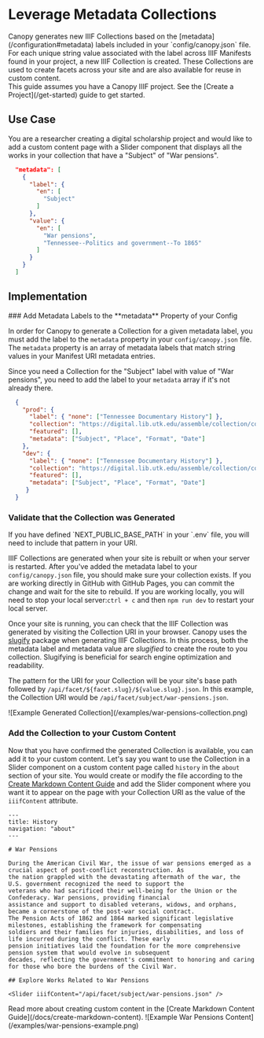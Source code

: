 
# Leverage Metadata Collections

<Section size="1">
  <Text size="4">
    Canopy generates new IIIF Collections based on the [metadata](/configuration#metadata) labels included in your `config/canopy.json` file.
    For each unique string value associated with the label across IIIF Manifests found in your project, a new
    IIIF Collection is created. These Collections are used to create facets across your site and are also available
    for reuse in custom content.
  </Text>
</Section>

<Callout>
  This guide assumes you have a Canopy IIIF project. See the [Create a
  Project](/get-started) guide to get started.
</Callout>

## Use Case

You are a researcher creating a digital scholarship project and would like to add a custom content page
with a Slider component that displays all the works in your collection that have a "Subject" of "War pensions".

```json {5,10}
  "metadata": [
    {
      "label": {
        "en": [
          "Subject"
        ]
      },
      "value": {
        "en": [
          "War pensions",
          "Tennessee--Politics and government--To 1865"
        ]
      }
    }
  ]
```

## Implementation

<Steps>
### Add Metadata Labels to the **metadata** Property of your Config

In order for Canopy to generate a Collection for a given metadata label, you must add the label to the
`metadata` property in your `config/canopy.json` file. The `metadata` property is an array of metadata labels that
match string values in your Manifest URI metadata entries.

Since you need a Collection for the "Subject" label with value of "War pensions", you need to add the label to your
`metadata` array if it's not already there.

```json filename="config/canopy.json" {12,24}
  {
    "prod": {
      "label": { "none": ["Tennessee Documentary History"] },
      "collection": "https://digital.lib.utk.edu/assemble/collection/collections/tdh",
      "featured": [],
      "metadata": ["Subject", "Place", "Format", "Date"]
    },
    "dev": {
      "label": { "none": ["Tennessee Documentary History"] },
      "collection": "https://digital.lib.utk.edu/assemble/collection/collections/tdh",
      "featured": [],
      "metadata": ["Subject", "Place", "Format", "Date"]
     }
  }
```

### Validate that the Collection was Generated

<Callout type="info">
  If you have defined `NEXT_PUBLIC_BASE_PATH` in your `.env` file, you will need to include that pattern in your URI.
</Callout>

IIIF Collections are generated when your site is rebuilt or when your server is restarted. After you've added the
metadata label to your `config/canopy.json` file, you should make sure your collection exists.  If you are working
directly in GitHub with GitHub Pages, you can commit the change and wait for the site to rebuild. If you are working
locally, you will need to stop your local server:`ctrl + c` and then `npm run dev` to restart your local server.

Once your site is running, you can check that the IIIF Collection was generated by visiting the Collection URI in your
browser. Canopy uses the [slugify](https://www.npmjs.com/package/slugify) package when generating IIIF Collections. In
this process, both the metadata label and metadata value are *slugified* to create the route to you collection. Slugifying
is beneficial for search engine optimization and readability.

The pattern for the URI for your Collection will be your site's base path followed by `/api/facet/${facet.slug}/${value.slug}.json`.
In this example, the Collection URI would be `/api/facet/subject/war-pensions.json`.

<Box m="9" my="6">
  ![Example Generated Collection](/examples/war-pensions-collection.png)
</Box>


### Add the Collection to your Custom Content

Now that you have confirmed the generated Collection is available, you can add it to your custom content. Let's say
you want to use the Collection in a Slider component on a custom content page called `history` in the `about` section
of your site. You would create or modify the file according to the [Create Markdown Content Guide](/docs/create-markdown-content)
and add the Slider component where you want it to appear on the page with your Collection URI as the value of the
`iiifContent` attribute.

```mdx filename="content/about/history.mdx" {19}
---
title: History
navigation: "about"
---

# War Pensions

During the American Civil War, the issue of war pensions emerged as a crucial aspect of post-conflict reconstruction. As
the nation grappled with the devastating aftermath of the war, the U.S. government recognized the need to support the
veterans who had sacrificed their well-being for the Union or the Confederacy. War pensions, providing financial
assistance and support to disabled veterans, widows, and orphans, became a cornerstone of the post-war social contract.
The Pension Acts of 1862 and 1864 marked significant legislative milestones, establishing the framework for compensating
soldiers and their families for injuries, disabilities, and loss of life incurred during the conflict. These early
pension initiatives laid the foundation for the more comprehensive pension system that would evolve in subsequent
decades, reflecting the government's commitment to honoring and caring for those who bore the burdens of the Civil War.

## Explore Works Related to War Pensions

<Slider iiifContent="/api/facet/subject/war-pensions.json" />

```

<Callout type="info">
  Read more about creating custom content in the [Create Markdown Content Guide](/docs/create-markdown-content).
</Callout>

<Box m="9" my="6">
  ![Example War Pensions Content](/examples/war-pensions-example.png)
</Box>

</Steps>